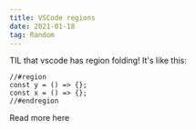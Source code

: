 ```yaml
---
title: VSCode regions
date: 2021-01-18
tag: Random
---
```


TIL that vscode has region folding! It's like this:

```tsx
//#region
const y = () => {};
const x = () => {};
//#endregion
```

<TextLink href="https://code.visualstudio.com/docs/editor/codebasics#_folding">
  Read more here
</TextLink>

